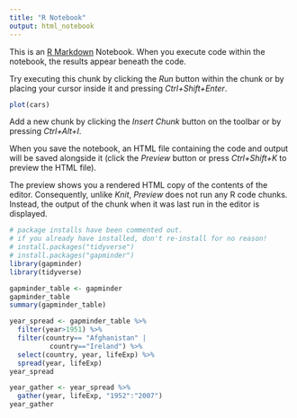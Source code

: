 ```yaml
---
title: "R Notebook"
output: html_notebook
---
```


This is an [R Markdown](http://rmarkdown.rstudio.com) Notebook. When you execute code within the notebook, the results appear beneath the code. 

Try executing this chunk by clicking the *Run* button within the chunk or by placing your cursor inside it and pressing *Ctrl+Shift+Enter*. 

```r
plot(cars)
```

Add a new chunk by clicking the *Insert Chunk* button on the toolbar or by pressing *Ctrl+Alt+I*.

When you save the notebook, an HTML file containing the code and output will be saved alongside it (click the *Preview* button or press *Ctrl+Shift+K* to preview the HTML file).

The preview shows you a rendered HTML copy of the contents of the editor. Consequently, unlike *Knit*, *Preview* does not run any R code chunks. Instead, the output of the chunk when it was last run in the editor is displayed.
```r
# package installs have been commented out. 
# if you already have installed, don't re-install for no reason!
# install.packages("tidyverse")
# install.packages("gapminder")
library(gapminder)
library(tidyverse)
```

```r
gapminder_table <- gapminder
gapminder_table
summary(gapminder_table)
```

```r
year_spread <- gapminder_table %>%
  filter(year>1951) %>% 
  filter(country== "Afghanistan" |
          country=="Ireland") %>% 
  select(country, year, lifeExp) %>% 
  spread(year, lifeExp)
year_spread
```

```r
year_gather <- year_spread %>% 
  gather(year, lifeExp, "1952":"2007")
year_gather
```





